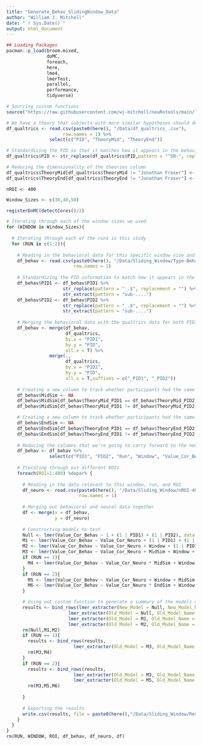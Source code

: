 ```yaml
---
title: "Generate_Behav_SlidingWindow_Data"
author: "William J. Mitchell"
date: "`r Sys.Date()`"
output: html_document
---
```


```r
## Loading Packages
pacman::p_load(broom.mixed,
               doMC,
               foreach,
               here,  
               lme4,
               lmerTest,
               parallel,
               performance,
               tidyverse)

# Sourcing custom functions
source("https://raw.githubusercontent.com/wj-mitchell/neuRotools/main/lmer_extracter.R", local = T)
```

```r
# We have a theory that subjects with more similar hypotheses should demonstrate more similar behavior and neural activity, so we're specifically reading that in
df_qualtrics <- read.csv(paste0(here(), "/Data/df_qualtrics_.csv"),
                     row.names = 1) %>%
                select(c("PID", "TheoryMid", "TheoryEnd"))

# Standardizing the PID so that it matches how it appears in the behavioral data
df_qualtrics$PID <- str_replace(df_qualtrics$PID,pattern = "^SR-", replacement = "sub-")

# Reducing the dimensionality of the theories column 
df_qualtrics$TheoryMid[df_qualtrics$TheoryMid != "Jonathan Fraser"] <- "Not Jonathan Fraser"
df_qualtrics$TheoryEnd[df_qualtrics$TheoryEnd != "Jonathan Fraser"] <- "Not Jonathan Fraser"
```

```Specifying
nROI <- 400
```

```r
Window_Sizes <- c(30,40,50)
```

```r
registerDoMC(detectCores()/2)
```

```r
# Iterating through each of the window sizes we used
for (WINDOW in Window_Sizes){
  
  # Iterating through each of the runs in this study
  for (RUN in c(1:2)){
    
    # Reading in the behavioral data for this specific window size and run
    df_behav <- read.csv(paste0(here(), "/Data/Sliding_Window/Type-Behav_WinSize-", WINDOW, "_Run-",RUN,".csv"),
                         row.names = 1)
    
    # Standardizing the PID information to match how it appears in the neuro file
    df_behav$PID1 <- df_behav$PID1 %>%
                     str_replace(pattern = "_.$", replacement = "") %>%
                     str_extract(pattern = "sub-....")
    df_behav$PID2 <- df_behav$PID2 %>%
                     str_replace(pattern = "_.$", replacement = "") %>%
                     str_extract(pattern = "sub-....")
    
    # Merging the behavioral data with the qualtrics data for both PID1 and PID2
    df_behav <- merge(df_behav,
                      df_qualtrics,
                      by.x = "PID1",
                      by.y = "PID",
                      all.x = T) %>%
                merge(.,
                      df_qualtrics,
                      by.x = "PID2",
                      by.y = "PID",
                      all.x = T,suffixes = c("_PID1", "_PID2"))
    
    # Creating a new column to track whether participants had the same theory or different theories at the mid point
    df_behav$MidSim <- NA    
    df_behav$MidSim[df_behav$TheoryMid_PID1 == df_behav$TheoryMid_PID2] <- "Same"
    df_behav$MidSim[df_behav$TheoryMid_PID1 != df_behav$TheoryMid_PID2] <- "Different" 

    # Creating a new column to track whether participants had the same theory or different theories at the end point    
    df_behav$EndSim <- NA    
    df_behav$EndSim[df_behav$TheoryEnd_PID1 == df_behav$TheoryEnd_PID2] <- "Same"
    df_behav$EndSim[df_behav$TheoryEnd_PID1 != df_behav$TheoryEnd_PID2] <- "Different" 
    
    # Reducing the columns that we're going to carry forward to the neuro data merger
    df_behav <- df_behav %>%
                select(c("PID1", "PID2", "Run", "Window", "Value_Cor_Behav", "MidSim", "EndSim"))
    
    # Iterating through out different ROIs
    foreach(ROI=1:400) %dopar% {
      
      # Reading in the data relevant to this window, run, and ROI
      df_neuro <- read.csv(paste0(here(), "/Data/Sliding_Window/nROI-400_WinSize-", WINDOW, "_Run-",RUN,"_ROI-", ROI,".csv"),
                           row.names = 1)
      
      # Merging out behavioral and neural data together
      df <- merge(x = df_behav,
                  y = df_neuro)
      
      # Constructing models to test
      Null <- lmer(Value_Cor_Behav ~ 1 + (1 | PID1) + (1 | PID2), data = df, REML = F)
      M1 <- lmer(Value_Cor_Behav ~ Value_Cor_Neuro + (1 | PID1) + (1 | PID2), data = df, REML = F)
      M2 <- lmer(Value_Cor_Behav ~ Value_Cor_Neuro + Window + (1 | PID1) + (1 | PID2), data = df, REML = F)
      M3 <- lmer(Value_Cor_Behav ~ Value_Cor_Neuro + MidSim + Window + (1 | PID1) + (1 | PID2), data = df, REML = F)
      if (RUN == 1){
        M4 <- lmer(Value_Cor_Behav ~ Value_Cor_Neuro * MidSim + Window + (1 | PID1) + (1 | PID2), data = df, REML = F)
      }
      if (RUN == 2){
        M5 <- lmer(Value_Cor_Behav ~ Value_Cor_Neuro + Window + MidSim + EndSim + (1 | PID1) + (1 | PID2), data = df, REML = F)
        M6 <- lmer(Value_Cor_Behav ~ Value_Cor_Neuro * EndSim + Window + MidSim + (1 | PID1) + (1 | PID2), data = df, REML = F)
      }

      # Using out custom function to generate a summary of the models and model comparisons
      results <- bind_rows(lmer_extracter(New_Model = Null, New_Model_Name = "Null"),
                       lmer_extracter(Old_Model = Null, Old_Model_Name = "Null", New_Model = M1, New_Model_Name = "M1"),
                       lmer_extracter(Old_Model = M1, Old_Model_Name = "M1", New_Model = M2, New_Model_Name = "M2"),
                       lmer_extracter(Old_Model = M2, Old_Model_Name = "M2", New_Model = M3,New_Model_Name = "M3"))    
      rm(Null,M1,M2)
      if (RUN == 1){
        results <- bind_rows(results, 
                         lmer_extracter(Old_Model = M3, Old_Model_Name = "M3", New_Model = M4, New_Model_Name = "M4"))
        rm(M3,M4)
      }
      if (RUN == 2){
        results <- bind_rows(results, 
                         lmer_extracter(Old_Model = M3, Old_Model_Name = "M3", New_Model = M5, New_Model_Name = "M5"),
                         lmer_extracter(Old_Model = M5, Old_Model_Name = "M5", New_Model = M6, New_Model_Name = "M6"))
        rm(M3,M5,M6)
                         
      }
      
      # Exporting the results
      write.csv(results, file = paste0(here(),"/Data/Sliding_Window/Results/nROI-", nROI,"_WinSize-", WINDOW,"_Run-",RUN,"_ROI-", ROI,"_ModelResults.csv"))
    }
  }
}
rm(RUN, WINDOW, ROI, df_behav, df_neuro, df)
```